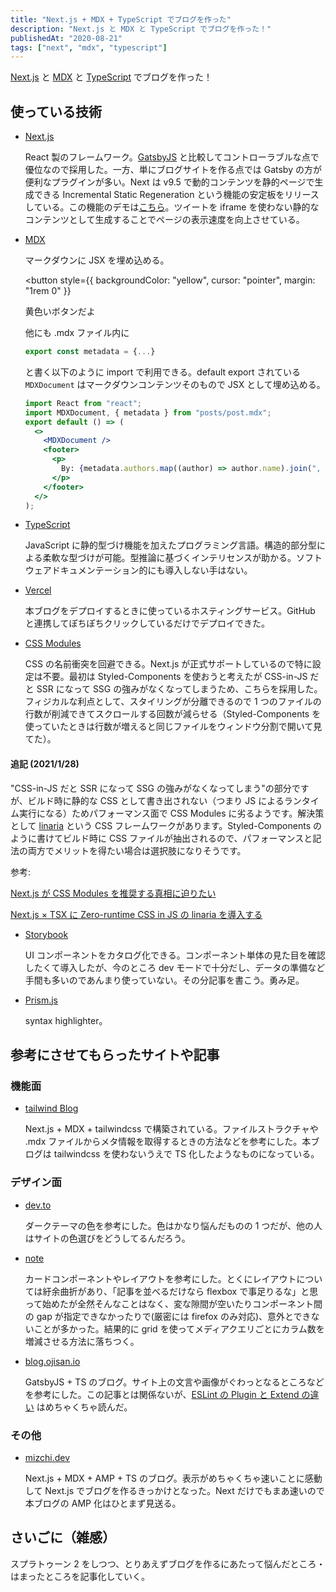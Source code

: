 ```yaml
---
title: "Next.js + MDX + TypeScript でブログを作った"
description: "Next.js と MDX と TypeScript でブログを作った！"
publishedAt: "2020-08-21"
tags: ["next", "mdx", "typescript"]
---
```



[Next.js](https://nextjs.org/) と [MDX](https://mdxjs.com/) と [TypeScript](https://www.typescriptlang.org/) でブログを作った！

## 使っている技術

- [Next.js](https://nextjs.org/)

  React 製のフレームワーク。[GatsbyJS](https://www.gatsbyjs.com/) と比較してコントローラブルな点で優位なので採用した。一方、単にブログサイトを作る点では Gatsby の方が便利なプラグインが多い。Next は v9.5 で動的コンテンツを静的ページで生成できる Incremental Static Regeneration という機能の安定板をリリースしている。この機能のデモは[こちら](https://static-tweet.now.sh/)。ツイートを iframe を使わない静的なコンテンツとして生成することでページの表示速度を向上させている。

- [MDX](https://mdxjs.com/)

  マークダウンに JSX を埋め込める。

  <button
    style={{ backgroundColor: "yellow", cursor: "pointer", margin: "1rem 0" }}
  >
    黄色いボタンだよ
  </button>

  他にも .mdx ファイル内に

  ```js
  export const metadata = {...}
  ```

  と書く以下のように import で利用できる。default export されている `MDXDocument` はマークダウンコンテンツそのもので JSX として埋め込める。

  ```jsx
  import React from "react";
  import MDXDocument, { metadata } from "posts/post.mdx";
  export default () => (
    <>
      <MDXDocument />
      <footer>
        <p>
          By: {metadata.authors.map((author) => author.name).join(", ") + "."}
        </p>
      </footer>
    </>
  );
  ```

- [TypeScript](https://www.typescriptlang.org/)

  JavaScript に静的型づけ機能を加えたプログラミング言語。構造的部分型による柔軟な型づけが可能。型推論に基づくインテリセンスが助かる。ソフトウェアドキュメンテーション的にも導入しない手はない。

- [Vercel](https://vercel.com/dashboard)

  本ブログをデプロイするときに使っているホスティングサービス。GitHub と連携してぽちぽちクリックしているだけでデプロイできた。

- [CSS Modules](https://github.com/css-modules/css-modules)

  CSS の名前衝突を回避できる。Next.js が正式サポートしているので特に設定は不要。最初は Styled-Components を使おうと考えたが CSS-in-JS だと SSR になって SSG の強みがなくなってしまうため、こちらを採用した。フィジカルな利点として、スタイリングが分離できるので 1 つのファイルの行数が削減できてスクロールする回数が減らせる（Styled-Components を使っていたときは行数が増えると同じファイルをウィンドウ分割で開いて見てた）。

#### 追記 (2021/1/28)

"CSS-in-JS だと SSR になって SSG の強みがなくなってしまう"の部分ですが、ビルド時に静的な CSS として書き出されない（つまり JS によるランタイム実行になる）ためパフォーマンス面で CSS Modules に劣るようです。解決策として [linaria](https://github.com/callstack/linaria) という CSS フレームワークがあります。Styled-Components のように書けてビルド時に CSS ファイルが抽出されるので、パフォーマンスと記法の両方でメリットを得たい場合は選択肢になりそうです。

参考:

[Next.js が CSS Modules を推奨する真相に迫りたい](https://zenn.dev/takepepe/scraps/6668e9fe402666)

[Next.js × TSX に Zero-runtime CSS in JS の linaria を導入する](https://zenn.dev/meijin/articles/a8163992c8e845fb382f)

- [Storybook](https://storybook.js.org/)

  UI コンポーネントをカタログ化できる。コンポーネント単体の見た目を確認したくて導入したが、今のところ dev モードで十分だし、データの準備など手間も多いのであんまり使っていない。その分記事を書こう。勇み足。

- [Prism.js](https://prismjs.com/)

  syntax highlighter。

## 参考にさせてもらったサイトや記事

### 機能面

- [tailwind Blog](https://blog.tailwindcss.com/)

  Next.js + MDX + tailwindcss で構築されている。ファイルストラクチャや .mdx ファイルからメタ情報を取得するときの方法などを参考にした。本ブログは tailwindcss を使わないうえで TS 化したようなものになっている。

### デザイン面

- [dev.to](https://dev.to/)

  ダークテーマの色を参考にした。色はかなり悩んだものの 1 つだが、他の人はサイトの色選びをどうしてるんだろう。

- [note](https://note.com/)

  カードコンポーネントやレイアウトを参考にした。とくにレイアウトについては紆余曲折があり、「記事を並べるだけなら flexbox で事足りるな」と思って始めたが全然そんなことはなく、変な隙間が空いたりコンポーネント間の gap が指定できなかったりで(厳密には firefox のみ対応)、意外とできないことが多かった。結果的に grid を使ってメディアクエリごとにカラム数を増減させる方法に落ちつく。

- [blog.ojisan.io](https://blog.ojisan.io)

  GatsbyJS + TS のブログ。サイト上の文言や画像がぐわっとなるところなどを参考にした。この記事とは関係ないが、[ESLint の Plugin と Extend の違い](https://blog.ojisan.io/eslint-plugin-and-extend) はめちゃくちゃ読んだ。

### その他

- [mizchi.dev](https://mizchi.dev/)

  Next.js + MDX + AMP + TS のブログ。表示がめちゃくちゃ速いことに感動して Next.js でブログを作るきっかけとなった。Next だけでもまあ速いので本ブログの AMP 化はひとまず見送る。

## さいごに（雑感）

スプラトゥーン 2 をしつつ、とりあえずブログを作るにあたって悩んだところ・はまったところを記事化していく。
